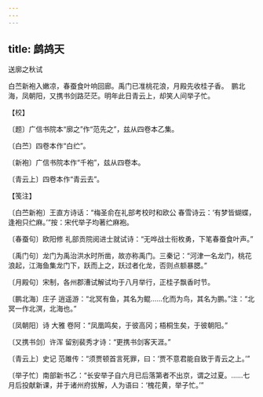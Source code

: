```yaml
---
---
---
```

title: 鹧鸪天
---



送廓之秋试





白苎新袍入嫩凉，春蚕食叶响回廊。禹门已准桃花浪，月殿先收桂子香。　鹏北海，凤朝阳，又携书剑路茫茫。明年此日青云上，却笑人间举子忙。





【校】


〔题〕广信书院本“廓之”作“范先之”，兹从四卷本乙集。

〔白苎〕四卷本作“白纻”。

〔新袍〕广信书院本作“千袍”，兹从四卷本。

〔青云上〕四卷本作“青云去”。





【笺注】


〔白苎新袍〕王直方诗话：“梅圣俞在礼部考校时和欧公 春雪诗云：‘有梦皆蝴蝶，逢袍只纻麻。’”按：宋代举子均著纻麻袍。

〔春蚕句〕欧阳修 礼部贡院阅进士就试诗：“无哗战士衔枚勇，下笔春蚕食叶声。”

〔禹门句〕龙门为禹治洪水时所凿，故亦称禹门。三秦记：“河津一名龙门，桃花浪起，江海鱼集龙门下，跃而上之，跃过者化龙，否则点额暴腮。”

〔月殿句〕宋制，各州郡漕试解试均于八月举行，正桂子飘香时节。

〔鹏北海〕庄子 逍遥游：“北冥有鱼，其名为鲲……化而为鸟，其名为鹏。”注：“北冥一作北溟，北海也。”

〔凤朝阳〕诗 大雅 卷阿：“凤凰鸣矣，于彼高冈；梧桐生矣，于彼朝阳。”

〔又携书剑〕许浑 留别裴秀才诗：“更携书剑客天涯。”

〔青云上〕史记 范雎传：“须贾顿首言死罪，曰：‘贾不意君能自致于青云之上。’”

〔举子忙〕南部新书乙：“长安举子自六月已后落第者不出京，谓之过夏。……七月后投献新课，并于诸州府拔解，人为语曰：‘槐花黄，举子忙。’”